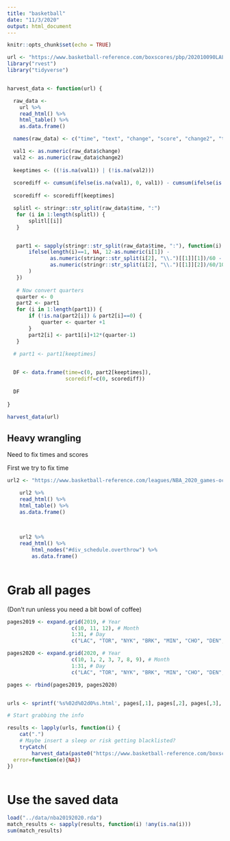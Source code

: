 ```yaml
---
title: "basketball"
date: "11/3/2020"
output: html_document
---
```


```r
knitr::opts_chunk$set(echo = TRUE)
```

```r
url <- "https://www.basketball-reference.com/boxscores/pbp/202010090LAL.html"
library("rvest")
library("tidyverse")


harvest_data <- function(url) {

  raw_data <-
    url %>% 
    read_html() %>% 
    html_table() %>% 
    as.data.frame()

  names(raw_data) <- c("time", "text", "change", "score", "change2", "text2")

  val1 <- as.numeric(raw_data$change) 
  val2 <- as.numeric(raw_data$change2)
   
  keeptimes <- ((!is.na(val1)) | (!is.na(val2)))
   
  scorediff <- cumsum(ifelse(is.na(val1), 0, val1)) - cumsum(ifelse(is.na(val2), 0, val2))
   
  scorediff <- scorediff[keeptimes]

  splitl <- stringr::str_split(raw_data$time, ":")
   for (i in 1:length(splitl)) {
       splitl[[i]]
   }


   part1 <- sapply(stringr::str_split(raw_data$time, ":"), function(i) {
       ifelse(length(i)==1, NA, 12-as.numeric(i[1]) -
              as.numeric(stringr::str_split(i[2], "\\.")[[1]][1])/60 -
              as.numeric(stringr::str_split(i[2], "\\.")[[1]][2])/60/100
       )
   })
   
   # Now convert quarters
   quarter <- 0
   part2 <- part1
   for (i in 1:length(part1)) {
       if (!is.na(part2[i]) & part2[i]==0) {
           quarter <- quarter +1
       }
       part2[i] <- part1[i]+12*(quarter-1)
   }

  # part1 <- part1[keeptimes]
   

  DF <- data.frame(time=c(0, part2[keeptimes]), 
                   scorediff=c(0, scorediff))
  
  DF
  
}

harvest_data(url)

```


## Heavy wrangling

Need to fix times and scores

First we try to fix time
```r
url2 <- "https://www.basketball-reference.com/leagues/NBA_2020_games-october.html"

    url2 %>% 
    read_html() %>% 
    html_table() %>% 
    as.data.frame()

    
    
    url2 %>% 
    read_html() %>% 
        html_nodes("#div_schedule.overthrow") %>% 
        as.data.frame()
    
```

# Grab all pages

(Don't run unless you need a bit bowl of coffee)

```r
pages2019 <- expand.grid(2019, # Year
                     c(10, 11, 12), # Month 
                     1:31, # Day 
                     c("LAC", "TOR", "NYK", "BRK", "MIN", "CHO", "DEN", "UTA", "LAL", "DAL", "NOP", "WAS", "OKC", "POR", "SAC", "ORL", "ATL", "IND", "CLE", "PHI", "DET", "HOU", "MIA", "MIL", "PHO", "SAS", "GSW", "MEM", "BOS", "CHI")) # Home turf team

pages2020 <- expand.grid(2020, # Year
                     c(10, 1, 2, 3, 7, 8, 9), # Month 
                     1:31, # Day 
                     c("LAC", "TOR", "NYK", "BRK", "MIN", "CHO", "DEN", "UTA", "LAL", "DAL", "NOP", "WAS", "OKC", "POR", "SAC", "ORL", "ATL", "IND", "CLE", "PHI", "DET", "HOU", "MIA", "MIL", "PHO", "SAS", "GSW", "MEM", "BOS", "CHI")) # Home turf team

pages <- rbind(pages2019, pages2020)


urls <- sprintf('%s%02d%02d0%s.html', pages[,1], pages[,2], pages[,3], pages[,4])

# Start grabbing the info

results <- lapply(urls, function(i) {
    cat(".")
    # Maybe insert a sleep or risk getting blacklisted?
    tryCatch(
        harvest_data(paste0("https://www.basketball-reference.com/boxscores/pbp/", i)),
  error=function(e){NA})
})



```

# Use the saved data

```r

load("../data/nba20192020.rda")
match_results <- sapply(results, function(i) !any(is.na(i)))
sum(match_results)

```


